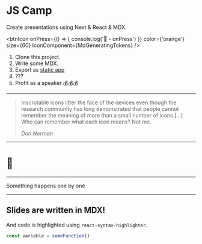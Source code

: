 
<SlidePage next="2-next-lesson">

# JS Camp

Create presentations using Next & React & MDX.

<btnIcon
  onPress={() => {
    console.log('🚀 - onPress')
  }}
  color={'orange'}
  size={60}
  IconComponent={MdGeneratingTokens}
/>

1. Clone this project.
1. Write some MDX.
1. Export as [static app](https://nextjs.org/docs/advanced-features/static-html-export)
1. ???
1. Profit as a speaker 💰💰💰

---

> Inscrutable icons litter the face of the devices even though the research
> community has long demonstrated that people cannot remember the meaning of
> more than a small number of icons […] Who can remember what each icon
> means? Not me.
>
> <cite>Don Norman</cite>

---

# 🤫

---

<Steps>
  <Step>Something</Step>
  <Step>happens</Step>
  <Step>one</Step>
  <Step>by</Step>
  <Step>one</Step>
</Steps>

---

## Slides are written in MDX!

And code is highlighted using `react-syntax-highlighter`.

```js
const variable = someFunction()
```

</SlidePage>
